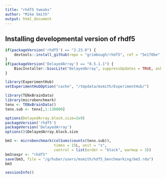 ```yaml
---
title: "rhdf5 tweaks"
author: "Mike Smith"
output: html_document
---
```


## Installing developmental version of **rhdf5**
 
```r

if(packageVersion('rhdf5') == "2.23.0") {
    devtools::install_github(repo = "grimbough/rhdf5", ref = "5e1f0be", quiet = TRUE, force = TRUE)
}
if(packageVersion('DelayedArray') == "0.5.1.1") {
    BiocInstaller::biocLite("DelayedArray", suppressUpdates = TRUE, ask = FALSE)
}

library(ExperimentHub)
setExperimentHubOption("cache", "/tmpdata/msmith/ExperimentHub/")
```

```r
library(TENxBrainData)
library(microbenchmark)
tenx <- TENxBrainData()
tenx.sub <- tenx[,1:130000]
```

```r
options(DelayedArray.block.size=2e9)
packageVersion('rhdf5')
packageVersion('DelayedArray')
options()$DelayedArray.block.size

bm3 <- microbenchmark(colSums(counts(tenx.sub)), 
                      times = 15L, unit = "s",
                      control = list(order = "block", warmup = 3))
bm3$expr <- "rhdf5"
save(bm3, file = "/g/huber/users/msmith/hdf5_benchmarking/bm3.rda")
bm3
```

```r
sessionInfo()
```